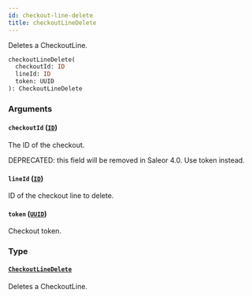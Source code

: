 ```yaml
---
id: checkout-line-delete
title: checkoutLineDelete
---
```


Deletes a CheckoutLine.

```graphql
checkoutLineDelete(
  checkoutId: ID
  lineId: ID
  token: UUID
): CheckoutLineDelete

```

### Arguments

#### `checkoutId` ([`ID`](../../../developer/api-reference/scalars/id))

The ID of the checkout.

DEPRECATED: this field will be removed in Saleor 4.0. Use token instead.

#### `lineId` ([`ID`](../../../developer/api-reference/scalars/id))

ID of the checkout line to delete.

#### `token` ([`UUID`](../../../developer/api-reference/scalars/uuid))

Checkout token.

### Type

#### [`CheckoutLineDelete`](../../../developer/api-reference/objects/checkout-line-delete)

Deletes a CheckoutLine.
